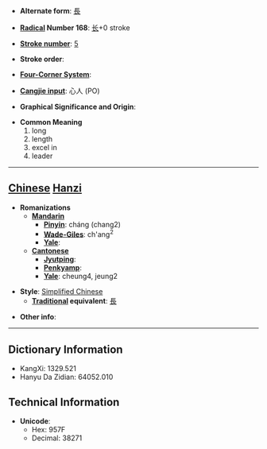 * '''Alternate form''': [[長]]

* '''[[Wiktionary:Chinese radical index| Radical]] Number 168''': [[Wiktionary:Chinese radical index 长|长]]+0 stroke

* '''[[Wiktionary:Chinese total strokes index|Stroke number]]''': [[Wiktionary:Chinese total strokes index 5|5]]

* '''Stroke order''': 

* '''[[Wiktionary:Chinese four corner index|Four-Corner System]]''': 

* '''[[Wiktionary:Chinese Cangjie index|Cangjie input]]''': 心人 (PO)

* '''Graphical Significance and Origin''': 

* '''Common Meaning'''
*#long
*# length
*# excel in
*# leader


----

== [[Chinese]] [[Hanzi]] ==

* '''Romanizations'''
** '''[[Mandarin]]'''
*** '''[[Pinyin]]''': cháng (chang2)
*** '''[[Wade-Giles]]''': ch'ang<sup>2</sup>
*** '''[[Yale]]''': 
** '''[[Cantonese]]'''
*** '''[[Jyutping]]''':
*** '''[[Penkyamp]]''': 
*** '''[[Yale]]''': cheung4, jeung2

* '''Style''': [[Simplified Chinese]] 
** '''[[Traditional Chinese|Traditional]] equivalent''': [[長]]

* '''Other info''': 

----

== Dictionary Information ==

* KangXi: 1329.521
* Hanyu Da Zidian: 64052.010

== Technical Information ==

* '''Unicode''':
** Hex: 957F
** Decimal: 38271